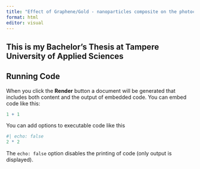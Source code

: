 ```yaml
---
title: "Effect of Graphene/Gold - nanoparticles composite on the photocatalytics activity of TiO2"
format: html
editor: visual
---
```


## This is my Bachelor's Thesis at Tampere University of Applied Sciences

## Running Code

When you click the **Render** button a document will be generated that includes both content and the output of embedded code. You can embed code like this:

```r
1 + 1
```

You can add options to executable code like this

```r
#| echo: false
2 * 2
```

The `echo: false` option disables the printing of code (only output is displayed).
